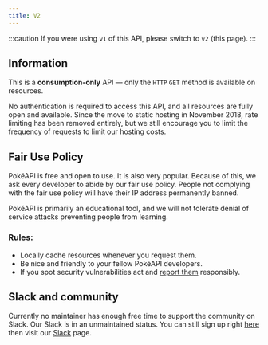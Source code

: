 ```yaml
---
title: V2
---
```


:::caution
If you were using `v1` of this API, please switch to `v2` (this page).
:::

## Information

This is a **consumption-only** API — only the `HTTP` `GET` method is available on resources.

No authentication is required to access this API, and all resources are fully open and available. Since the move to static hosting in November 2018, rate limiting has been removed entirely, but we still encourage you to limit the frequency of requests to limit our hosting costs.

## Fair Use Policy

PokéAPI is free and open to use. It is also very popular. Because of this, we ask every developer to abide by our fair use policy. People not complying with the fair use policy will have their IP address permanently banned.

PokéAPI is primarily an educational tool, and we will not tolerate denial of service attacks preventing people from learning.

### Rules:

- Locally cache resources whenever you request them.
- Be nice and friendly to your fellow PokéAPI developers.
- If you spot security vulnerabilities act and [report them](https://github.com/PokeAPI/pokeapi/blob/master/SECURITY.md#reporting-a-vulnerability) responsibly.

## Slack and community

Currently no maintainer has enough free time to support the community on Slack. Our Slack is in an unmaintained status. You can still sign up right [here](https://join.slack.com/t/pokeapi/shared_invite/zt-2ampo6her-_tHSI3uOS65WzGypt7Y96w)
then visit our [Slack](https://pokeapi.slack.com) page.

